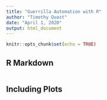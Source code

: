 ```yaml
---
title: "Guerrilla Automation with R"
author: "Timothy Quast"
date: "April 1, 2020"
output: html_document
---
```


```r
knitr::opts_chunk$set(echo = TRUE)
```

## R Markdown

```r

```

## Including Plots

```r

```

